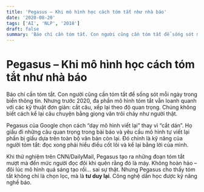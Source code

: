 ```yaml
---
title: 'Pegasus – Khi mô hình học cách tóm tắt như nhà báo'
date: '2020-08-20'
tags: ['AI', 'NLP', '2018']
draft: false
summary: 'Báo chí cần tóm tắt. Con người cũng cần tóm tắt để sống sót mỗi ngày trong biển thông tin. Nhưng trư'
---
```


# Pegasus – Khi mô hình học cách tóm tắt như nhà báo

Báo chí cần tóm tắt. Con người cũng cần tóm tắt để sống sót mỗi ngày trong biển thông tin. Nhưng trước 2020, đa phần mô hình tóm tắt vẫn loanh quanh với các kỹ thuật đơn giản: cắt câu, xếp lại theo độ quan trọng. Chúng không biết cách kể lại câu chuyện bằng giọng văn trôi chảy như người thật.

Pegasus của Google chọn cách “dạy mô hình viết lại” thay vì “cắt dán”. Họ giấu đi những câu quan trọng trong bài báo và yêu cầu mô hình tự viết lại phần bị giấu dựa trên toàn bộ văn bản còn lại. Đó chính là kỹ năng của người tóm tắt: đọc xong phải hiểu điều cốt lõi và kể lại bằng lời của mình.

Khi thử nghiệm trên CNN/DailyMail, Pegasus tạo ra những đoạn tóm tắt mượt mà đến mức người đọc đôi khi quên rằng đó là máy. Không hoàn hảo – đôi lúc mô hình quá sáng tạo rồi… sai sự thật. Nhưng Pegasus cho thấy tóm tắt không chỉ là chọn lọc, mà là **tư duy lại**. Công nghệ dần học được kỹ năng nghề báo.